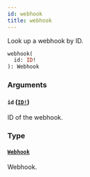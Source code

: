 ```yaml
---
id: webhook
title: webhook
---
```


Look up a webhook by ID.

```graphql
webhook(
  id: ID!
): Webhook

```

### Arguments

#### `id` ([`ID!`](/docs/developer/api-reference/scalars/id))

ID of the webhook.

### Type

#### [`Webhook`](/docs/developer/api-reference/objects/webhook)

Webhook.
